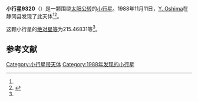 {{Infobox planet
| bgcolour = #FFFFC0
| name = 9320
| symbol = 
| image = 
| caption = 
| discovery = yes
| discovery_ref = 
| discoverer = [[Y._Oshima|Y. Oshima]]
| discovery_site = [[静冈县|静冈县]] 
| discovered = 1988年11月11日
| designations = yes
| mp_name = 
| named_after = 
| alt_names = 
| mp_category = [[主带小行星|主带小行星]]
| orbit_ref = <ref name="a">[http://ssd.jpl.nasa.gov/sbdb.cgi?sstr=9320 9320] {{Wayback|url=http://ssd.jpl.nasa.gov/sbdb.cgi?sstr=9320 |date=20210717065358 }}，小行星數據庫瀏覽器（JPL Small-Body Database Browser）－[[美国国家航空航天局|美国国家航空航天局]]喷气推进实验室</ref>
| epoch = 2456400.5 (2013年4月18日更新)
| aphelion = {{convert|2.5807231|AU|km|3|abbr=on|lk=out}}
| perihelion = {{convert|1.9925571|AU|km|3|abbr=on}}
| semimajor = {{convert|2.2866401|AU|km|3|abbr=on}}
| eccentricity = 0.1286092
| period = 1262.976115 [[日|日]]<br />3.46[[儒略年|儒略年]]
| avg_speed = 
| inclination = 4.86510
| asc_node = 227.09485
| mean_anomaly = 
| arg_peri = 215.46831
| satellites = 
| physical_characteristics = yes
| dimensions = 
| mass = 
| density = 
| surface_grav = 
| escape_velocity = 
| sidereal_day = 
| axial_tilt = 
| pole_ecliptic_lat = 
| pole_ecliptic_lon = 
| albedo = 
| temperatures= 
| temp_name1 = 
| mean_temp_1 = 
| max_temp_1 = 
| temp_name2 = 
| max_temp_2 = 
| spectral_type = 
| abs_magnitude = 215.46831
}}

'''小行星9320'''（{{lang-en|9320}}）是一颗围绕[[太阳|太阳]][[公转|公转]]的[[小行星|小行星]]。1988年11月11日，[[Y._Oshima|Y. Oshima]]在静冈县发现了此天体<ref name="a" /><ref>{{cite news|title=小行星列表|url=http://cfa-www.harvard.edu/iau/lists/NumberedMPs.txt|accessdate=2013-07-08|newspaper=哈佛大学|archive-date=2008-05-17|archive-url=https://web.archive.org/web/20080517010638/http://cfa-www.harvard.edu/iau/lists/NumberedMPs.txt|dead-url=no}}</ref>。

这颗小行星的[[绝对星等|绝对星等]]为215.46831等<ref name="a" />。

==参考文献==
{{reflist}}
{{Minor Planet Number|[[小行星9319|小行星9319]]|[[小行星9321|小行星9321]]}}

{{小天体}}

[[Category:小行星带天体|Category:小行星带天体]]
[[Category:1988年发现的小行星|Category:1988年发现的小行星]]

{{asteroid-stub}}